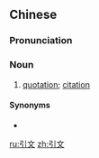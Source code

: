 ==Chinese==
{{zh-forms}}

===Pronunciation===
{{zh-pron
|m=yǐnwén
|c=jan5 man4
|mn=qz,xm,zz:ín-bûn
|cat=n
}}

===Noun===
{{zh-noun}}

# [[quotation]]; [[citation]]

====Synonyms====
* {{zh-l|引語}}

[[ru:引文]]
[[zh:引文]]
